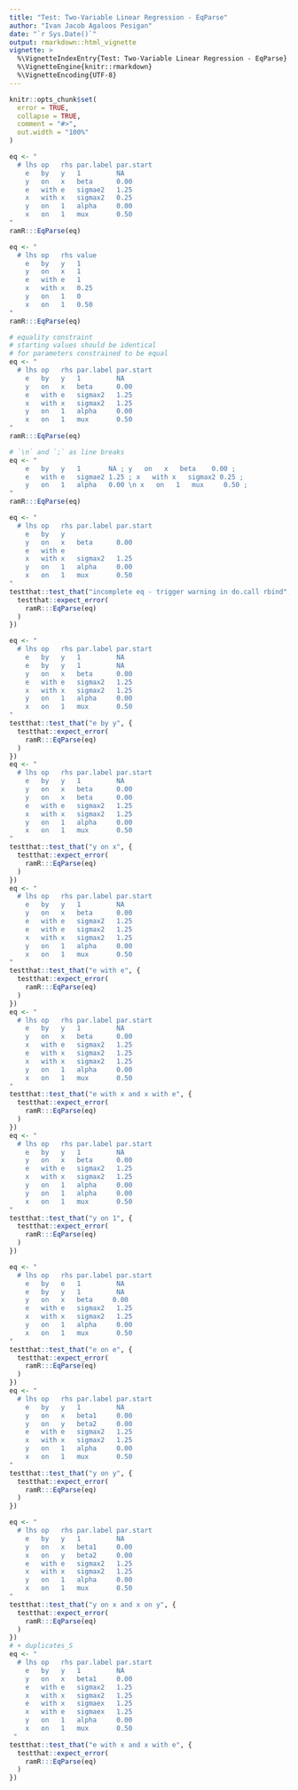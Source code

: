 ```yaml
---
title: "Test: Two-Variable Linear Regression - EqParse"
author: "Ivan Jacob Agaloos Pesigan"
date: "`r Sys.Date()`"
output: rmarkdown::html_vignette
vignette: >
  %\VignetteIndexEntry{Test: Two-Variable Linear Regression - EqParse}
  %\VignetteEngine{knitr::rmarkdown}
  %\VignetteEncoding{UTF-8}
---
```



```r
knitr::opts_chunk$set(
  error = TRUE,
  collapse = TRUE,
  comment = "#>",
  out.width = "100%"
)
```



```r
eq <- "
  # lhs op   rhs par.label par.start
    e   by   y   1         NA
    y   on   x   beta      0.00
    e   with e   sigmae2   1.25
    x   with x   sigmax2   0.25
    y   on   1   alpha     0.00
    x   on   1   mux       0.50
"
ramR:::EqParse(eq)
```



```r
eq <- "
  # lhs op   rhs value
    e   by   y   1
    y   on   x   1
    e   with e   1
    x   with x   0.25
    y   on   1   0
    x   on   1   0.50
"
ramR:::EqParse(eq)
```



```r
# equality constraint
# starting values should be identical
# for parameters constrained to be equal
eq <- "
  # lhs op   rhs par.label par.start
    e   by   y   1         NA
    y   on   x   beta      0.00
    e   with e   sigmax2   1.25
    x   with x   sigmax2   1.25
    y   on   1   alpha     0.00
    x   on   1   mux       0.50
"
ramR:::EqParse(eq)
```



```r
# `\n` and `;` as line breaks
eq <- "
    e   by   y   1       NA ; y   on   x   beta    0.00 ;
    e   with e   sigmae2 1.25 ; x   with x   sigmax2 0.25 ;
    y   on   1   alpha   0.00 \n x   on   1   mux     0.50 ;
"
ramR:::EqParse(eq)
```



```r
eq <- "
  # lhs op   rhs par.label par.start
    e   by   y
    y   on   x   beta      0.00
    e   with e
    x   with x   sigmax2   1.25
    y   on   1   alpha     0.00
    x   on   1   mux       0.50
"
testthat::test_that("incomplete eq - trigger warning in do.call rbind", {
  testthat::expect_error(
    ramR:::EqParse(eq)
  )
})
```
```r
eq <- "
  # lhs op   rhs par.label par.start
    e   by   y   1         NA
    e   by   y   1         NA
    y   on   x   beta      0.00
    e   with e   sigmax2   1.25
    x   with x   sigmax2   1.25
    y   on   1   alpha     0.00
    x   on   1   mux       0.50
"
testthat::test_that("e by y", {
  testthat::expect_error(
    ramR:::EqParse(eq)
  )
})
eq <- "
  # lhs op   rhs par.label par.start
    e   by   y   1         NA
    y   on   x   beta      0.00
    y   on   x   beta      0.00
    e   with e   sigmax2   1.25
    x   with x   sigmax2   1.25
    y   on   1   alpha     0.00
    x   on   1   mux       0.50
"
testthat::test_that("y on x", {
  testthat::expect_error(
    ramR:::EqParse(eq)
  )
})
eq <- "
  # lhs op   rhs par.label par.start
    e   by   y   1         NA
    y   on   x   beta      0.00
    e   with e   sigmax2   1.25
    e   with e   sigmax2   1.25
    x   with x   sigmax2   1.25
    y   on   1   alpha     0.00
    x   on   1   mux       0.50
"
testthat::test_that("e with e", {
  testthat::expect_error(
    ramR:::EqParse(eq)
  )
})
eq <- "
  # lhs op   rhs par.label par.start
    e   by   y   1         NA
    y   on   x   beta      0.00
    x   with e   sigmax2   1.25
    e   with x   sigmax2   1.25
    x   with x   sigmax2   1.25
    y   on   1   alpha     0.00
    x   on   1   mux       0.50
"
testthat::test_that("e with x and x with e", {
  testthat::expect_error(
    ramR:::EqParse(eq)
  )
})
eq <- "
  # lhs op   rhs par.label par.start
    e   by   y   1         NA
    y   on   x   beta      0.00
    e   with e   sigmax2   1.25
    x   with x   sigmax2   1.25
    y   on   1   alpha     0.00
    y   on   1   alpha     0.00
    x   on   1   mux       0.50
"
testthat::test_that("y on 1", {
  testthat::expect_error(
    ramR:::EqParse(eq)
  )
})
```
```r
eq <- "
  # lhs op   rhs par.label par.start
    e   by   e   1         NA
    e   by   y   1         NA
    y   on   x   beta     0.00
    e   with e   sigmax2   1.25
    x   with x   sigmax2   1.25
    y   on   1   alpha     0.00
    x   on   1   mux       0.50
"
testthat::test_that("e on e", {
  testthat::expect_error(
    ramR:::EqParse(eq)
  )
})
eq <- "
  # lhs op   rhs par.label par.start
    e   by   y   1         NA
    y   on   x   beta1     0.00
    y   on   y   beta2     0.00
    e   with e   sigmax2   1.25
    x   with x   sigmax2   1.25
    y   on   1   alpha     0.00
    x   on   1   mux       0.50
"
testthat::test_that("y on y", {
  testthat::expect_error(
    ramR:::EqParse(eq)
  )
})
```
```r
eq <- "
  # lhs op   rhs par.label par.start
    e   by   y   1         NA
    y   on   x   beta1     0.00
    x   on   y   beta2     0.00
    e   with e   sigmax2   1.25
    x   with x   sigmax2   1.25
    y   on   1   alpha     0.00
    x   on   1   mux       0.50
"
testthat::test_that("y on x and x on y", {
  testthat::expect_error(
    ramR:::EqParse(eq)
  )
})
# + duplicates_S
eq <- "
  # lhs op   rhs par.label par.start
    e   by   y   1         NA
    y   on   x   beta1     0.00
    e   with e   sigmax2   1.25
    x   with x   sigmax2   1.25
    e   with x   sigmaex   1.25
    x   with e   sigmaex   1.25
    y   on   1   alpha     0.00
    x   on   1   mux       0.50
 "
testthat::test_that("e with x and x with e", {
  testthat::expect_error(
    ramR:::EqParse(eq)
  )
})
```

